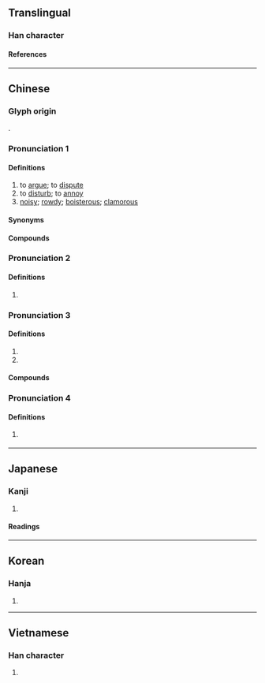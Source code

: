 {{character info}}
==Translingual==

===Han character===
{{Han char|rn=30|rad=口|as=04|sn=7|four=69020|canj=RFH|ids=⿰口少}}

====References====
{{Han ref|kx=0179.080|dkj=03368|dj=0397.020|hdz=10588.080|uh=5435}}

----

==Chinese==
{{zh-forms|alt=訬:Min Nan}}

===Glyph origin===
{{Han etym}}
{{Han compound|口|少|ls=psc|c1=s|c2=p}}.

===Pronunciation 1===
{{zh-pron
|m=chǎo,chāo
|m_note=chāo - only used in {{zh-l|*吵吵}} (Mainland standard)
|m-s=
|c=caau2
|c-t=
|g=
|h=pfs=chhàu
|j=
|md=
|mn=chhá/chháu
|mn_note=chhá - vernacular; chháu - literary
|mn-t=
|w=2tshau
|x=
|mc=2
|oc=1
|cat=v,a
}}

====Definitions====
{{zh-hanzi}}

# to [[argue]]; to [[dispute]]
# to [[disturb]]; to [[annoy]]
# [[noisy]]; [[rowdy]]; [[boisterous]]; [[clamorous]]

====Synonyms====
{{zh-dial}}

====Compounds====
{{zh-der|吵吵鬧鬧|吵喜|吵嘈|吵嘴|吵嚷|吵房|吵架|吵窩子|吵雜|吵鬧|嘈吵|大吵一頓|大吵大鬧|對吵|廝吵|打吵|打吵子|煩吵|爭吵|蛤蟆吵坑|雞吵鵝鬥|吵吵}}

===Pronunciation 2===
{{zh-pron
|m=miǎo
|mc=1
|oc=2
|cat=n
}}

====Definitions====
{{zh-hanzi}}

# {{zh-hg}} {{n-g|Sound of chicken.}}

===Pronunciation 3===
{{zh-pron
|m=chāo
|cat=
}}

====Definitions====
{{zh-hanzi}}

# {{zh-used2|n}}
# {{zh-used|吵吵|to [[make]] [[noise]]}}

====Compounds====
{{zh-der|吵吵|吵吵巴火}}

===Pronunciation 4===
{{zh-pron
|m=chào
|cat=a
}}

====Definitions====
{{zh-hanzi}}

# {{zh-hg}} {{zh-alt-form|訬|[[light]] (of [[weight]])}}

{{zh-cat|Elementary}}

----

==Japanese==

===Kanji===
{{ja-kanji|grade=|rs=口04}}

# {{rfdef|ja|sort=口04}}

====Readings====
{{ja-readings
|goon=みょう, しょう
|kanon=びょう, そう
|kun=さえず-る, こえ-<こゑ-
}}

----

==Korean==

===Hanja===
{{ko-hanja|hangeul=[[묘]], [[초]]|rv=myo, cho|mr=myo, ch'o}}

# {{rfdef|ko|sort=口04}}

----

==Vietnamese==

===Han character===
{{vi-readings|reading=[[sảo]], [[thểu]], [[sao]]|rs=口04}}

# {{rfdef|vi|sort=口04}}